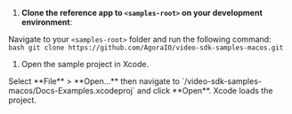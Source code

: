 <PlatformWrapper platform="macos">

1. **Clone the <Vpd  k="SDK" /> reference app to `<samples-root>` on your development environment**:

  Navigate to your `<samples-root>` folder and run the following command:
  <ProductWrapper notAllowed="signaling">
    ```bash
    git clone https://github.com/AgoraIO/video-sdk-samples-macos.git
    ```
  </ProductWrapper>
  <ProductWrapper product="signaling">

  </ProductWrapper>

1. Open the sample project in Xcode.
  <ProductWrapper notAllowed="signaling">
    Select **File** > **Open...** then navigate to `<samples-root>/video-sdk-samples-macos/Docs-Examples.xcodeproj` and click **Open**. Xcode loads the project.
  </ProductWrapper>
  <ProductWrapper product="signaling">

  </ProductWrapper>

</PlatformWrapper>